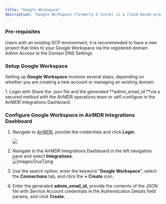 ```yaml
---
title: "Google Workspace"
description: "Google Workspace (formerly G Suite) is a cloud-based productivity and collaboration suite developed by Google. It includes a set of business applications designed to help teams work efficiently, communicate, and manage workflows."
---
```


### Pre-requisites

<Check>
  Users with an existing GCP environment, it is recommended to have a new project that links to your Google Workspace via the registered domain
</Check>

<Check>
  Admin Access to the Domain DNS Settings
</Check>

### **Setup Google Workspace**

Setting up **Google Workspace** involves several steps, depending on whether you are creating a new account or managing an existing domain.

<Steps>
  <Step title="Google Workspace">
    1. Login with 
  </Step>
  <Step title="Securely share .json and email ID">
    <Check>
      <Icon icon="envelope" /> Share the .json file and the generated **admin_email_id **via a secured method with the AirMDR operations team or self-configure in the AirMDR Integrations Dashboard.
    </Check>
  </Step>
</Steps>

### Configure Google Workspace in AirMDR Integrations Dashboard

1. Navigate to [AirMDR](https://app.airmdr.com/auth/login), provide the credentials and click **Login.**

   ![](/images/Datadog11.png)
2. Navigate to the AirMDR Integrations Dashboard in the left navigation pane and select **Integrations.**\
   ![images/Duo7.png](/images/Duo7.png)
3. Use the search option, enter the keyword "**Google Workspace**", select the **Connections** tab, and click the **\+ Create** icon.
4. Enter the generated **admin_email_id,** provide the contents of the JSON file with Service Account credentials in the Authentication Details field params, and click **Create.**